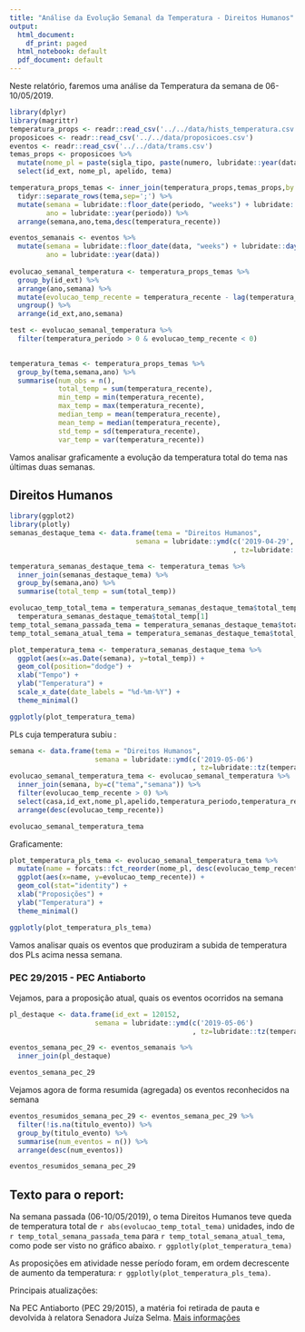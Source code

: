```yaml
---
title: "Análise da Evolução Semanal da Temperatura - Direitos Humanos"
output:
  html_document:
    df_print: paged
  html_notebook: default
  pdf_document: default
---
```


Neste relatório, faremos uma análise da Temperatura da semana de 06-10/05/2019.

```r
library(dplyr)
library(magrittr)
temperatura_props <- readr::read_csv('../../data/hists_temperatura.csv')
proposicoes <- readr::read_csv('../../data/proposicoes.csv')
eventos <- readr::read_csv('../../data/trams.csv')
temas_props <- proposicoes %>% 
  mutate(nome_pl = paste(sigla_tipo, paste(numero, lubridate::year(data_apresentacao),sep='/'))) %>%
  select(id_ext, nome_pl, apelido, tema)

temperatura_props_temas <- inner_join(temperatura_props,temas_props,by = "id_ext") %>%
  tidyr::separate_rows(tema,sep=';') %>%
  mutate(semana = lubridate::floor_date(periodo, "weeks") + lubridate::days(1),
         ano = lubridate::year(periodo)) %>%
  arrange(semana,ano,tema,desc(temperatura_recente))

eventos_semanais <- eventos %>%
  mutate(semana = lubridate::floor_date(data, "weeks") + lubridate::days(1),
         ano = lubridate::year(data))
  
evolucao_semanal_temperatura <- temperatura_props_temas %>%
  group_by(id_ext) %>%
  arrange(ano,semana) %>%
  mutate(evolucao_temp_recente = temperatura_recente - lag(temperatura_recente, default = 0)) %>%
  ungroup() %>%
  arrange(id_ext,ano,semana)

test <- evolucao_semanal_temperatura %>%
  filter(temperatura_periodo > 0 & evolucao_temp_recente < 0)
  

temperatura_temas <- temperatura_props_temas %>%
  group_by(tema,semana,ano) %>%
  summarise(num_obs = n(),
            total_temp = sum(temperatura_recente),
            min_temp = min(temperatura_recente),
            max_temp = max(temperatura_recente),
            median_temp = mean(temperatura_recente),
            mean_temp = median(temperatura_recente),
            std_temp = sd(temperatura_recente),
            var_temp = var(temperatura_recente))
```

Vamos analisar graficamente a evolução da temperatura total do tema nas últimas duas semanas.

## Direitos Humanos

```r
library(ggplot2)
library(plotly)
semanas_destaque_tema <- data.frame(tema = "Direitos Humanos",
                               semana = lubridate::ymd(c('2019-04-29','2019-05-06')
                                                       , tz=lubridate::tz(temperatura_props_temas$semana[1])))

temperatura_semanas_destaque_tema <- temperatura_temas %>%
  inner_join(semanas_destaque_tema) %>%
  group_by(semana,ano) %>%
  summarise(total_temp = sum(total_temp))

evolucao_temp_total_tema = temperatura_semanas_destaque_tema$total_temp[2] - 
  temperatura_semanas_destaque_tema$total_temp[1]
temp_total_semana_passada_tema = temperatura_semanas_destaque_tema$total_temp[1]
temp_total_semana_atual_tema = temperatura_semanas_destaque_tema$total_temp[2]

plot_temperatura_tema <- temperatura_semanas_destaque_tema %>% 
  ggplot(aes(x=as.Date(semana), y=total_temp)) +
  geom_col(position="dodge") +
  xlab("Tempo") + 
  ylab("Temperatura") +
  scale_x_date(date_labels = "%d-%m-%Y") +
  theme_minimal()

ggplotly(plot_temperatura_tema)
```

PLs cuja temperatura subiu :
```r
semana <- data.frame(tema = "Direitos Humanos",
                     semana = lubridate::ymd(c('2019-05-06')
                                             , tz=lubridate::tz(temperatura_props_temas$semana[1])))
evolucao_semanal_temperatura_tema <- evolucao_semanal_temperatura %>%
  inner_join(semana, by=c("tema","semana")) %>%
  filter(evolucao_temp_recente > 0) %>%
  select(casa,id_ext,nome_pl,apelido,temperatura_periodo,temperatura_recente,evolucao_temp_recente) %>%
  arrange(desc(evolucao_temp_recente))

evolucao_semanal_temperatura_tema
```

Graficamente:

```r
plot_temperatura_pls_tema <- evolucao_semanal_temperatura_tema %>%
  mutate(name = forcats::fct_reorder(nome_pl, desc(evolucao_temp_recente))) %>%
  ggplot(aes(x=name, y=evolucao_temp_recente)) +
  geom_col(stat="identity") +
  xlab("Proposições") + 
  ylab("Temperatura") +
  theme_minimal()

ggplotly(plot_temperatura_pls_tema)
```


Vamos analisar quais os eventos que produziram a subida de temperatura dos PLs acima nessa semana.

### PEC 29/2015 -	PEC Antiaborto

Vejamos, para a proposição atual, quais os eventos ocorridos na semana
```r
pl_destaque <- data.frame(id_ext = 120152,
                     semana = lubridate::ymd(c('2019-05-06')
                                             , tz=lubridate::tz(temperatura_props_temas$semana[1])))

eventos_semana_pec_29 <- eventos_semanais %>%
  inner_join(pl_destaque)

eventos_semana_pec_29
```

Vejamos agora de forma resumida (agregada) os eventos reconhecidos na semana
```r
eventos_resumidos_semana_pec_29 <- eventos_semana_pec_29 %>%
  filter(!is.na(titulo_evento)) %>%
  group_by(titulo_evento) %>%
  summarise(num_eventos = n()) %>%
  arrange(desc(num_eventos))

eventos_resumidos_semana_pec_29
```


## Texto para o report: 

Na semana passada (06-10/05/2019), o tema Direitos Humanos teve queda de temperatura total de `r abs(evolucao_temp_total_tema)` unidades, indo de  `r temp_total_semana_passada_tema` para `r temp_total_semana_atual_tema`, como pode ser visto no gráfico abaixo. `r ggplotly(plot_temperatura_tema)`

As proposições em atividade nesse período foram, em ordem decrescente de aumento da temperatura:
`r ggplotly(plot_temperatura_pls_tema)`.

Principais atualizações:

Na PEC Antiaborto (PEC 29/2015), a matéria foi retirada de pauta e devolvida à relatora Senadora Juíza Selma. [Mais informações](leggo.org.br)